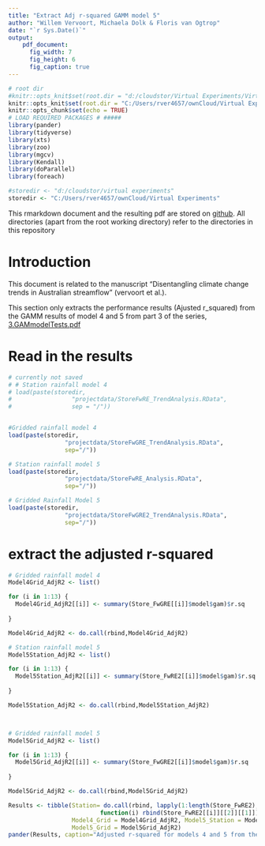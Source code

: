 ```yaml
---
title: "Extract Adj r-squared GAMM model 5"
author: "Willem Vervoort, Michaela Dolk & Floris van Ogtrop"
date: "`r Sys.Date()`"
output: 
    pdf_document:
      fig_width: 7
      fig_height: 6
      fig_caption: true
---
```


```r
# root dir
#knitr::opts_knit$set(root.dir = "d:/cloudstor/Virtual Experiments/VirtExp")
knitr::opts_knit$set(root.dir = "C:/Users/rver4657/ownCloud/Virtual Experiments/VirtExp")
knitr::opts_chunk$set(echo = TRUE)
# LOAD REQUIRED PACKAGES # #####
library(pander)
library(tidyverse)
library(xts)
library(zoo)
library(mgcv)
library(Kendall)
library(doParallel)
library(foreach)

#storedir <- "d:/cloudstor/virtual experiments"
storedir <- "C:/Users/rver4657/ownCloud/Virtual Experiments"
```


This rmarkdown document and the resulting pdf are stored on  [github](https://github.com/WillemVervoort/VirtExp). All directories (apart from the root working directory) refer to the directories in this repository

# Introduction
This document is related to the manuscript "Disentangling climate change trends in Australian streamflow" (vervoort et al.).

This section only extracts the performance results (Ajusted r_squared) from the GAMM results of model 4 and 5 from part 3 of the series, [3.GAMmodelTests.pdf](./3.GAMmodelTests.pdf)

# Read in the results

```r

# currently not saved
# # Station rainfall model 4
# load(paste(storedir,
#                 "projectdata/StoreFwRE_TrendAnalysis.RData",
#                 sep = "/"))


#Gridded rainfall model 4
load(paste(storedir,
                "projectdata/StoreFwGRE_TrendAnalysis.RData",
                sep="/"))

# Station rainfall model 5
load(paste(storedir,
                "projectdata/StoreFwRE_Analysis.RData",
                sep="/"))

# Gridded Rainfall Model 5
load(paste(storedir,
                "projectdata/StoreFwGRE2_TrendAnalysis.RData",
                sep="/"))

```


# extract the adjusted r-squared

```r

# Gridded rainfall model 4
Model4Grid_AdjR2 <- list()

for (i in 1:13) {
  Model4Grid_AdjR2[[i]] <- summary(Store_FwGRE[[i]]$model$gam)$r.sq
  
}

Model4Grid_AdjR2 <- do.call(rbind,Model4Grid_AdjR2)

# Station rainfall model 5
Model5Station_AdjR2 <- list()

for (i in 1:13) {
  Model5Station_AdjR2[[i]] <- summary(Store_FwRE2[[i]]$model$gam)$r.sq
  
}

Model5Station_AdjR2 <- do.call(rbind,Model5Station_AdjR2)



# Gridded rainfall model 5
Model5Grid_AdjR2 <- list()

for (i in 1:13) {
  Model5Grid_AdjR2[[i]] <- summary(Store_FwGRE2[[i]]$model$gam)$r.sq
  
}

Model5Grid_AdjR2 <- do.call(rbind,Model5Grid_AdjR2)

Results <- tibble(Station= do.call(rbind, lapply(1:length(Store_FwRE2), 
                          function(i) rbind(Store_FwRE2[[i]][[2]][[1]]))),
                  Model4_Grid = Model4Grid_AdjR2, Model5_Station = Model5Station_AdjR2,
                  Model5_Grid = Model5Grid_AdjR2)
pander(Results, caption="Adjusted r-squared for models 4 and 5 from the GAMM analysis")

```



